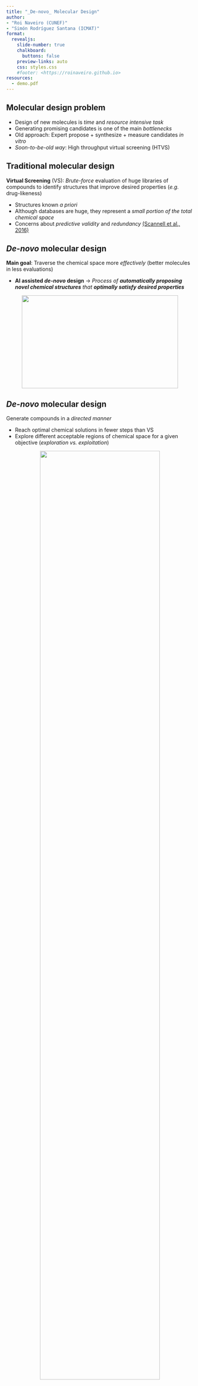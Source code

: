 ```yaml
---
title: "_De-novo_ Molecular Design"
author:
- "Roi Naveiro (CUNEF)"
- "Simón Rodríguez Santana (ICMAT)"
format:
  revealjs: 
    slide-number: true
    chalkboard: 
      buttons: false
    preview-links: auto
    css: styles.css
    #footer: <https://roinaveiro.github.io>
resources:
  - demo.pdf
---
```


## Molecular design problem

* Design of new molecules is _time_ and _resource intensive task_ 
* Generating promising candidates is one of the main _bottlenecks_
* Old approach: Expert propose + synthesize + measure candidates _in vitro_
* _Soon-to-be-old way_: High throughput virtual screening (HTVS)


## Traditional molecular design

**Virtual Screening** (VS): _Brute-force_ evaluation of huge libraries of compounds to identify structures that improve desired properties (_e.g._ drug-likeness)

* Structures known _a priori_
* Although databases are huge, they represent a _small portion of the total chemical space_
* Concerns about _predictive validity_ and _redundancy_ [(Scannell et al., 2016)](https://journals.plos.org/plosone/article?id=10.1371/journal.pone.0147215) 


## _De-novo_ molecular design

**Main goal**: Traverse the chemical space more _effectively_ (better molecules in less evaluations) 

* **AI assisted _de-novo_ design** $\rightarrow$ _Process of **automatically proposing novel chemical structures** that **optimally satisfy desired properties**_

<center>
<img src="session2_files/chemical-space.jpeg" width="420" height="250">
</center>


## _De-novo_ molecular design

Generate compounds in a _directed manner_

* Reach optimal chemical solutions in fewer steps than VS  
* Explore different acceptable regions of chemical space for a given objective (_exploration vs. exploitation_)

<center>
<img src="session2_files/screening_vs_denovo.png" width="80%" height="80%">
</center>

## Recap - molecule encoding

<br />

* Molecules are **3D QM objects**
* **Encoding** enables to capture certain information 
* _Trade-off_: information loss vs. complexity

<center>
<img src="session2_files/prediction_summary.png"  width="50%" height="50%">
</center>

## Recap - property prediction

Select the model depending on the encoding information

  * **1D**: Smiles, 1-hot, descriptors, etc. 
    * Deterministic and Bayesian models
    * Deep NNs (+ Bayesian version)
  * **2D**: Graphs (GNNs)
  * **3D**: Point clouds (Geometric NNs)

Performance measures (RMSE, $R^2$, etc.) + assessment of probabilistic predictions 


## Generative and discriminative models

_De-novo_ design is also referred to as _generative chemistry_ 

* **Discriminative models** learn decision boundaries
* **Generative models** model the probability distribution of each class
  
  $\rightarrow$ _Can be instantiated to generate new examples_ (!)

::: columns

::: {.column width="80%"}
<center>
<img src="session2_files/disc_vs_gen.png" width="50%" height="50%"> 
</center>
:::

:::{.column width="20%"}

<br />
<sup><sub><span style="color:gray"> Not the only way to obtain new compounds... </span></sub></sup>

:::

:::


## Requirements

* **Validity**: Adherence to chemical principles (_e.g._ valency)
* **Uniqueness**: Rate of duplicates by the model
* **Diversity**: Scope of the chemotypes generated 
* **Novelty**: Presence of generated molecules in databases 
* **Similarity**: Similarity between generated molecules and training data
* **Synthetic feasibility**: Lab-related synthesizability

_Untargetted_ vs. _targetted_ (extra metric to optimize, _e.g._ QED, PlogP and many more)


## Generative models

<br />

**Targetted generation** depends on having a proper characterization of the property of interest

* _Property prediction models_ serve to define an objective function (_Session 1_)
  * Navigate a complex search space
* **Gradient-based** vs. **gradient-free** methods


## Gradient-based vs. gradient-free

**Gradient-based**: Models that use the _gradient_ of the objective function to perform optimization 

* Training requires fitting parameters using data corpuses 
* Usually require lots of data
* _E.g._: NN-based approaches (_s.a._ VAEs)

**Gradient-free**: Metaheuristic models, based on stochastic population optimization

* "_Rule-based_" approaches
* _E.g._: Evolutionary algorithms


## Chemical representations

Chemical representation tailored for each case depending on the _data_, _objective_ and _resources_ available

* _Atomic_ level: Encode information for each atom and bond 
  * _E.g._: Atom-wise SMILES, graph, 3D coordinates...
* _Fragment_ level: Functional groups, substructures fixed
  * _E.g._: Benzene as a single group
* _Reaction_ level: Target molecule as product of reactant and reactions conditions
  *  _E.g._: Combinations from library of reactions 


## Model zoo

<br />

|                	| Atom based                                                  	| Fragment based 	| Reaction based 	|
|----------------	|-------------------------------------------------------------	|----------------	|----------------	|
| Gradient free  	| [**EvoMol***](https://jcheminf.biomedcentral.com/articles/10.1186/s13321-020-00458-z) <br> [GB-GA](https://pubs.rsc.org/en/content/articlelanding/2019/sc/c8sc05372c)                               	| [CReM](https://jcheminf.biomedcentral.com/articles/10.1186/s13321-020-00431-w)           	| [AutoGrow4](https://durrantlab.pitt.edu/autogrow4/)      	|
| Gradient based 	| [**ChemVAE***](https://pubs.acs.org/doi/full/10.1021/acscentsci.7b00572) <br> [**EDM***](https://arxiv.org/abs/2203.17003) <br>[PaccMannRL](https://www.sciencedirect.com/science/article/pii/S2589004221002376) <br> [GraphAF](https://arxiv.org/abs/2001.09382)  	| [JT-VAE](https://arxiv.org/abs/1802.04364)         	| [DoG](https://arxiv.org/abs/2012.11522)            	|


<sup><sub><span style="color:gray"> Many (_many_) more...  [VLS3D list of resources](http://www.vls3d.com/index.php) </span></sub></sup>





# Gradient based models


## ChemVAE

Originally introduced in [Bombarelli et al. (2018)](https://pubs.acs.org/doi/10.1021/acscentsci.7b00572)

* Combines a **Variational Autoencoder** and a **property predictor** 
* _Meaningful_ and _contiuous_ latent space  
* Uses Bayesian optimization to efficiently explore the latent space  
* Led to expansion of VAEs in molecular design

<sup><sub><span style="color:gray"> Extension of the ideas from _Generative Adversarial Networks (GANs)_ and _autoencoders_ </span></sub></sup>

## Autoencoder

**AE**: Hourglass-structured NN that encodes and decodes the input information, consisting on an **encoder**, $f_\theta(x)$, **decoder**, $g_\phi(z)$, and the **latent space**, $z$

Attempts to learn the _identity function_, _i.e._
$$
\text{VAE} = g_\phi \circ f_\theta \, \quad  s.t. \quad \text{VAE}^*(x) = g_\phi(f_\theta(x)) = x 
$$

<center>
<img src="session2_files/VAE.png" width="45%" height="45%"> 
</center>

## Autoencoder

* **Encoder**: Maps the input to the latent space $f_\theta(x) = z$
* **Decoder**: Maps latent space to original space $g_\phi(z) = \hat{x}$
* **Latent space**: Low-dimensional representation of $x$ ($z$)

Minimize the reconstruction error ($\epsilon$):
$$
\arg \min_{\theta,\phi} \epsilon(x, \hat{x})
$$

$\hat{x} \simeq x$ $\Rightarrow$ Model encodes/decodes correctly


## Autoencoder

AE can be seen as generative models

<center>
<img src="session2_files/autoencoder.png" width="80%" height="80%"> 
</center>

Latent space _difficult to navigate_


## Variational Autoencoders

**VAE**: Adds _stochasticity_ to the encoding $\rightarrow$ _Regularize_ latent space

* Instead of encoding to a point, do it to a _distribution_ $p(z|x)$
* Sample from the distribution $z \sim p(z|x)$ and decompose

$$
Loss = \epsilon(x,\hat{x}) + regularizer
$$

The regularization forces latent encoding to ressemble a prior:
$$
p(z) = \mathcal{N}(0, I)
$$


## Variational Autoencoders

The encoded data will follow
$$
 z \sim q(z|x) = \mathcal{N}(\mu_x, \sigma_x)
$$

where $\mu_x$ and $\sigma_x$ are given by $f_\theta(x)$, which can be seen as
$$
\mu_x = f^1_\theta(x), \quad \sigma_x = f^2_\theta(x)
$$
being $f^1$ and $f^2$ the first and second half of the units of the latent layer


## Variational Autoencoders

KL divergence as regularizer (_closed form solution_)
$$
KL(q(z|x)|p(z)) = \sum_{i=1}^n (\sigma_{x,i})^2 + (\mu_{x,i})^2 - log(\sigma_{x,i})-1 
$$

Adding noise, we sample from the latent space and decode it
<center>
<img src="session2_files/variational_autoencoder.png" width="60%" height="60%"> 
</center>




## ChemVAE

**ChemVAE**: VAE + property predictor 

$$
\mathcal{L}_{\text{VAE}} = \epsilon(x, \hat{x}) + KL(q(z|x)|p(z)) + \mathcal{L}_P(x,\hat{x})
$$
with $\mathcal{L}_P(x,\hat{x})$ the property prediction error

* Train all elements together 
* _Sort_ the latent space to encode the property information
* Bayesian optimization  to move in latent space
  * Assume _local_ and _smooth_ behavior


## ChemVAE

<center>
<img src="session2_files/chemvae.png" width="90%" height="90%"> 
</center>

Fig: (a) ChemVAE architecture  (b) Property optimization via BO


## ChemVAE - Latent space

Local behavior + interpolation between compounds possible 

<center>
<img src="session2_files/chemvae_exploration.png" width="90%" height="90%"> 
</center>

## ChemVAE - Latent space

Property prediction _crucial_ for meaningful latent space
<center>
<img src="session2_files/chemvae_latent_space.png" width="85%" height="85%"> 
</center>

## ChemVAE - Comments

* Lead to many other VAE-based methods
  * _E.g._ [GraphVAE](https://arxiv.org/abs/1802.03480), [MolGAN](https://arxiv.org/pdf/1805.11973.pdf)
* Generates compounds that are hard to synthesize
* Latent space with very low validity (_SMILES encoding_)
  * Use SELFIES encoding
<center>
<img src="session2_files/selfies_vs_smiles.png" width="85%" height="85%"> 
</center>


## ChemVAE - Hands on!

</br>
</br>

<center>
<img src="session2_files/chemvae_summary.png" width="35%" height="35%"> 
</center>

</br>

`generative_models/`
`variational_autoencoder/`
`VAE.ipynb`

</br>
<sup><sub><span style="color:gray"> Only a brief introduction though... Check the [original repo](https://github.com/aspuru-guzik-group/chemical_vae) for extended functionality </span></sub></sup>


## Other models

VAE-based: Recent interest in using _reinforcement learning_

* [PaccMannRL](https://www.sciencedirect.com/science/article/pii/S2589004221002376): RL-based approach using 2 VAEs 
  * Used for SARS-CoV-2 drug discovery ([paper](https://iopscience.iop.org/article/10.1088/2632-2153/abe808))
<center>
<img src="session2_files/paccmannrl.png" width="47%" height="47%"> 
</center>


## Diffusion models

[**EDM**](https://arxiv.org/abs/2203.17003): Equivariant diffusion model for 3D molecule generation

* Use a **diffusion process** instead of a VAE 
* $E(3)$ symmetries: rotation, traslation and reflections 

The same principle behind [_Stable Diffusion_](https://stablediffusionweb.com/)

<center>
<img src="session2_files/stable_diffusion.png" width="80%" height="80%"> 
</center>

## Diffusion models - diffusion process

**Diffusion model** learns _denoising processes_ (opposite of a _diffusion process_)

 $\rightarrow$ progressively add Gaussian noise ($z_t$) to signal ($x$)
$$
q(z_t|x) = \mathcal{N}(z_t|\alpha_tx_t, \sigma_t^2I)
$$
with $\alpha_0 \approx 1$ and $\alpha_T \approx 0$ and $\sigma_t$ the added noise level  

<center>
<img src="session2_files/diffusion_example.png" width="60%" height="60%"> 
</center>


## Diffusion models - diffusion process

The diffusion process is Markovian with transition distribution 
$$
q(z_t|z_s) = \mathcal{N}(z_t|\alpha_{t|s}z_s, \sigma_{t|s}^2I)\,, \quad \forall t>s
$$
with $\alpha_{t|s} = \alpha_t/\alpha_s$ and $\sigma_{t|s}^2 = \sigma_t^2 - \alpha_{t|s}^2\sigma_s^2$

The complete process can be given by:
$$
\begin{gathered}
q(z_0, z_1, \cdots, z_T|x) = q(z_0|x) \textstyle{\prod_{t=1}^T} q(z_t|z_{t-1}) \\
q(z_s|x, z_t) = \mathcal{N}(z_s|\mu_{t \rightarrow s}(x, z_t), \,\sigma_{t \rightarrow s}^2I)
\end{gathered}
$$
with $\mu_{t \rightarrow s}(x, z_t)$ and $\sigma_{t \rightarrow s}^2$ in terms of $\alpha$'s , $\sigma$'s, $x$ and $z$


## EDM 

* We know the distribution of the diffusion process at each $t$
  * Noise applied to atom types and _other properties_ ($h$) using their encodings
* Generative process: $\hat{x} = \phi(z_t, t)$ (denoising $z_t$)
  * $\phi$ is an $E(3)$ **equivariant graph NN** (_session 1_)
* We undo the path step-by-step minimizing
$$
\textstyle{\sum_{t=1}^T} E_{\epsilon_t \sim \mathcal{N}_{xh}(0, I)} \left[ \textstyle{\frac{1}{2}} w(t) ||\epsilon_t - \hat{\epsilon}_t||^2 \right]
$$
with $\hat{\epsilon}_t = \phi(z_t,t)$, $\epsilon_t$ the $t$-step diff. and $w(t)$ via $\alpha_t$ and $\sigma_t^2$ 


## EDM - Overview

</br>

<center>
<img src="session2_files/edm_overview.png" width="90%" height="90%"> 
</center>

</br>

_Similar to VAE approach, but now only decoding and latent space as pure noise_


## EDM - Computations

<center>
<img src="session2_files/edm_algo.png" width="70%" height="70%"> 
</center>

## EDM - Conditional generation


<br />

EDM performs property optimization with a simple extension of $\phi$ into $\phi(z_t, [t, c])$, with $c$ a property of interest

<center>
<img src="session2_files/edm_conditional_gen.png" width="100%" height="100%"> 
</center>

* Molecules with increasing polarizability ($\alpha$), given above



## EDM - Hands on!

<br />

<center>
<img src = 'https://drive.google.com/uc?id=1Ddtw6KavnMLPmjvmDa9akt9h6EmFIGKu'>
</center>

</br>

`generative_models/`
`diffusion/DIFFUSION.ipynb`


# Gradient free models

## Evolutionary algorithms

::: columns
::: {.column width="45%"}

**Key idea:** 

Population of individuals (_states_) in which the fittest (_highest valued state_) produce offspring (_successor states_) that populate the next generation in a process of **recombination** and **mutation**.
:::

::: {.column width="55%"}
<center>
![](session2_files/evolutionary_flowchart.png){right=200 height="600"} 
</center>
:::
:::

## Evolutionary algorithms

Many _different evolutionary algorithms_, they mostly vary on their setup regarding common criteria:

* **Population size**
* **Representation** of each individual
  * _Strings_ (_s.a._ `ATGC` for genes), sequences of _real numbers_ (evolution strategies) or even _ computer programs_ (_genetic programming_)
* **Mixing number** ($\rho$): number of parents that form offspring (commonly 2, _stochastic beam search_ $\rho = 1$)
  
## Evolutionary algorithms

Many _different evolutionary algorithms_, they mostly vary on their setup regarding common criteria:


* **Selection process** for selecting who will parents of the next generation. <br /> Different options:
  * Select from all individuals with probability proportional to their fitness score. 
  * Randomly select $n$ individuals ($n > ρ$), and then select the ρ most fit ones as parents.
  * (_many more_)

  
## Evolutionary algorithms

Many _different evolutionary algorithms_, they mostly vary on their setup regarding common criteria:

* **Recombination procedure** 
  * _E.g._ $\rho = 2$, select **random crossover point** to _recombine_ two parents into two children

<center>
<img src="session2_files/8_queens.png" height = "80%" width = "80%">
</center>

## Evolutionary algorithms

Many _different evolutionary algorithms_, they mostly vary on their setup regarding common criteria:

* **Mutation rate**, or how often offspring have random mutations representation
* **Next generation makeup**:
  * Just the new offspring
  * Include a few top-scoring parents from the previous generation (**elitism**)
  * **Culling** (individuals below a given threshold are discarded)


## Evolutionary algorithms

<br />

_Example_: (_a_) Rank population by fitness levels (_b_), resulting in pairs (_c_) from mating and producing offspring (_d_) which are subject to mutations (_e_)  

<center>
<img src="session2_files/8_queens_example.png" height = "80%" width = "80%">
</center>


## Evolutionary algorithms

<br />

Previous case:
<center>
<img src="session2_files/8_queens.png" height = "80%" width = "80%">
</center>

Child gets the first three digits from the $1^{st}$ parent (327) and the remaining five from the $2^{nd}$ parent (48552) <br /> (_no mutation here_)

## Evolutionary algorithms

<br />

**Schema**: Structure in which some positions are left unspecified

* **Instances:** Strings that match the schema
* _Example:_ 327$^{*****}$ (all instances beggining with 3, 2, and 7)
* Useful to maintain an interesting piece in evolutionary process

<center>
<img src="session2_files/schema.png" height = "15%" width = "15%">
</center>


## EvoMol

<center>
<img src="session2_files/evomol.png" height = "55%" width = "55%">
</center>

## EvoMol - Impletation

<center>
<img src="session2_files/evomol_algo.png" height = "100%" width = "100%">
</center>


## EvoMol - Hands on!

</br>

<center>
<img src="session2_files/evomol_ch4.png" height = "70%" width = "70%">
</center>

</br>

`generative_models/`
`evolutionary_algorithm/GENETIC.ipynb`